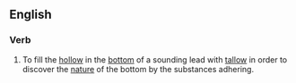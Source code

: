 ==English==

===Verb===

{{en-verb|sg=[[arm]] [[the]] [[lead]]}}

#To fill the [[hollow]] in the [[bottom]] of a sounding lead with [[tallow]] in order to discover the [[nature]] of the bottom by the substances adhering.